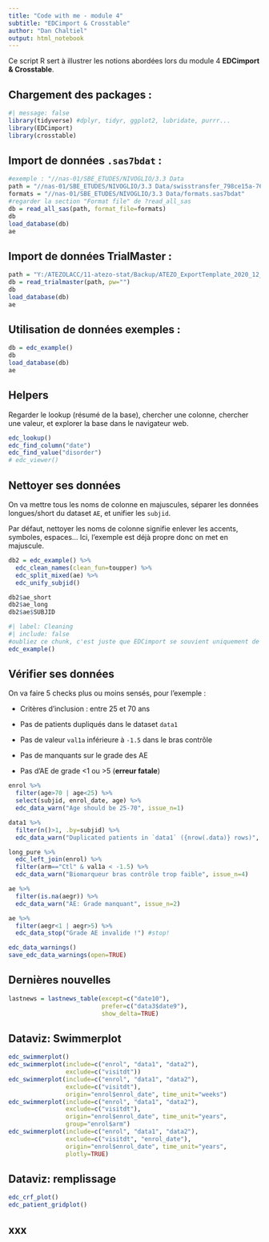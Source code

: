 ```yaml
---
title: "Code with me - module 4"
subtitle: "EDCimport & Crosstable"
author: "Dan Chaltiel"
output: html_notebook
---
```


Ce script R sert à illustrer les notions abordées lors du module 4 **EDCimport & Crosstable**.

## Chargement des packages :

```r
#| message: false
library(tidyverse) #dplyr, tidyr, ggplot2, lubridate, purrr...
library(EDCimport)
library(crosstable)
```

## Import de données `.sas7bdat` :

``` r
#exemple : "//nas-01/SBE_ETUDES/NIVOGLIO/3.3 Data
path = "//nas-01/SBE_ETUDES/NIVOGLIO/3.3 Data/swisstransfer_798ce15a-7625-470d-b39d-2aa48933cb24/" 
formats = "//nas-01/SBE_ETUDES/NIVOGLIO/3.3 Data/formats.sas7bdat" 
#regarder la section "Format file" de ?read_all_sas
db = read_all_sas(path, format_file=formats)
db
load_database(db)
ae
```

## Import de données TrialMaster :

``` r
path = "Y:/ATEZOLACC/11-atezo-stat/Backup/ATEZO_ExportTemplate_2020_12_31_SAS_XPORT_2022_06_03_15_01.zip" 
db = read_trialmaster(path, pw="")
db
load_database(db)
ae
```

## Utilisation de données exemples :

```r
db = edc_example()
db
load_database(db)
ae
```

## Helpers

Regarder le lookup (résumé de la base), chercher une colonne, chercher une valeur, et explorer la base dans le navigateur web.

```r
edc_lookup()
edc_find_column("date")
edc_find_value("disorder")
# edc_viewer()  
```

## Nettoyer ses données

On va mettre tous les noms de colonne en majuscules, séparer les données longues/short du dataset `AE`, et unifier les `subjid`.

::: callout-note
Par défaut, nettoyer les noms de colonne signifie enlever les accents, symboles, espaces... Ici, l'exemple est déjà propre donc on met en majuscule.
:::

```r
db2 = edc_example() %>% 
  edc_clean_names(clean_fun=toupper) %>% 
  edc_split_mixed(ae) %>% 
  edc_unify_subjid()

db2$ae_short
db2$ae_long
db2$ae$SUBJID
```

```r
#| label: Cleaning
#| include: false
#oubliez ce chunk, c'est juste que EDCimport se souvient uniquement de la dernière base importée
edc_example() 
```

## Vérifier ses données

On va faire 5 checks plus ou moins sensés, pour l'exemple :

-   Critères d'inclusion : entre 25 et 70 ans

-   Pas de patients dupliqués dans le dataset `data1`

-   Pas de valeur `val1a` inférieure à `-1.5` dans le bras contrôle

-   Pas de manquants sur le grade des AE

-   Pas d'AE de grade \<1 ou \>5 (**erreur fatale**)

```r
enrol %>% 
  filter(age>70 | age<25) %>% 
  select(subjid, enrol_date, age) %>% 
  edc_data_warn("Age should be 25-70", issue_n=1)

data1 %>% 
  filter(n()>1, .by=subjid) %>%
  edc_data_warn("Duplicated patients in `data1` ({nrow(.data)} rows)", issue_n=3)

long_pure %>% 
  edc_left_join(enrol) %>% 
  filter(arm=="Ctl" & val1a < -1.5) %>% 
  edc_data_warn("Biomarqueur bras contrôle trop faible", issue_n=4)

ae %>% 
  filter(is.na(aegr)) %>% 
  edc_data_warn("AE: Grade manquant", issue_n=2)

ae %>% 
  filter(aegr<1 | aegr>5) %>% 
  edc_data_stop("Grade AE invalide !") #stop!

edc_data_warnings()
save_edc_data_warnings(open=TRUE)
```

## Dernières nouvelles

```r
lastnews = lastnews_table(except=c("date10"), 
                          prefer=c("data3$date9"),
                          show_delta=TRUE)
```

## Dataviz: Swimmerplot

```r
edc_swimmerplot()
edc_swimmerplot(include=c("enrol", "data1", "data2"), 
                exclude=c("visitdt"))
edc_swimmerplot(include=c("enrol", "data1", "data2"), 
                exclude=c("visitdt"), 
                origin="enrol$enrol_date", time_unit="weeks")
edc_swimmerplot(include=c("enrol", "data1", "data2"), 
                exclude=c("visitdt"), 
                origin="enrol$enrol_date", time_unit="years",
                group="enrol$arm")
edc_swimmerplot(include=c("enrol", "data1", "data2"), 
                exclude=c("visitdt", "enrol_date"), 
                origin="enrol$enrol_date", time_unit="years",
                plotly=TRUE)


```

## Dataviz: remplissage

```r
edc_crf_plot()
edc_patient_gridplot()
```

## xxx

```r

```
